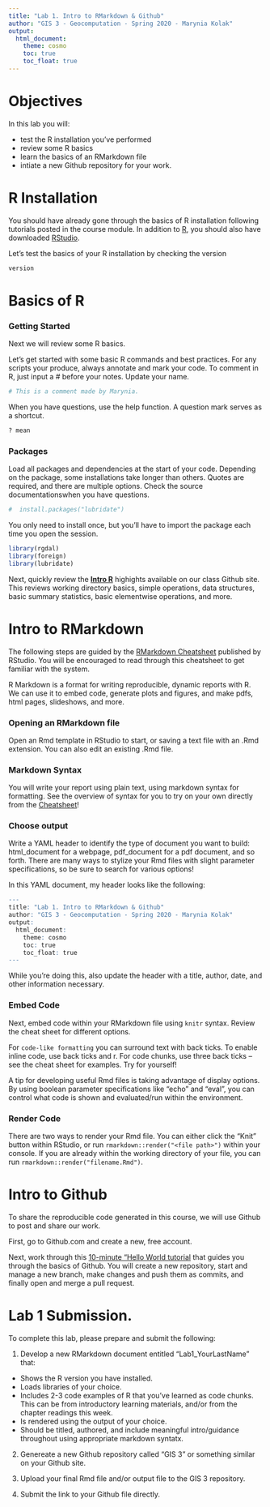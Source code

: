 ```yaml
---
title: "Lab 1. Intro to RMarkdown & Github"
author: "GIS 3 - Geocomputation - Spring 2020 - Marynia Kolak"
output:
  html_document:
    theme: cosmo
    toc: true
    toc_float: true
---
```


# Objectives
In this lab you will:

* test the R installation you've performed
* review some R basics
* learn the basics of an RMarkdown file
* intiate a new Github repository for your work.


# R Installation
You should have already gone through the basics of R installation following tutorials posted in the course module. In addition to [R](https://www.r-project.org/), you should also have downloaded [RStudio](https://rstudio.com/products/rstudio/download/). 

Let's test the basics of your R installation by checking the version
```r
version
```

# Basics of R

### Getting Started
Next we will review some R basics. 

Let’s get started with some basic R commands and best practices. For any scripts your produce, always annotate and mark your code. To comment in R, just input a # before your notes. Update your name.
```r
# This is a comment made by Marynia.
```


When you have questions, use the help function. A question mark serves as a shortcut.
```r
? mean
```


### Packages
Load all packages and dependencies at the start of your code. Depending on the package, some installations take longer than others. Quotes are required, and there are multiple options. Check the source documentationswhen you have questions.
```r
#  install.packages("lubridate")
```

You only need to install once, but you’ll have to import the package each time you open the session.
```r
library(rgdal)
library(foreign)
library(lubridate)
```

Next, quickly review the **[Intro R](https://github.com/Makosak/GIS3-Teaching/blob/master/Labs/IntroR.pdf)** highights available on our class Github site. This reviews working directory basics, simple operations, data structures, basic summary statistics, basic elementwise operations, and more. 

# Intro to RMarkdown
The following steps are guided by the [RMarkdown Cheatsheet](https://rstudio.com/wp-content/uploads/2015/02/rmarkdown-cheatsheet.pdf) published by RStudio. You will be encouraged to read through this cheatsheet to get familiar with the system.

R Markdown is a format for writing reproducible, dynamic reports with R. We can use it to embed code, generate plots and figures, and make pdfs, html pages, slideshows, and more.

### Opening an RMarkdown file
Open an Rmd template in RStudio to start, or saving a text file with an .Rmd extension. You can also edit an existing .Rmd file.

### Markdown Syntax
You will write your report using plain text, using markdown syntax for formatting. See the overview of syntax for you to try on your own directly from the [Cheatsheet](https://rstudio.com/wp-content/uploads/2015/02/rmarkdown-cheatsheet.pdf)!

### Choose output
Write a YAML header to identify the type of document you want to build: html_document for a webpage, pdf_document for a pdf document, and so forth. There are many ways to stylize your Rmd files with slight parameter specifications, so be sure to search for various options!

In this YAML document, my header looks like the following:

```r
---
title: "Lab 1. Intro to RMarkdown & Github"
author: "GIS 3 - Geocomputation - Spring 2020 - Marynia Kolak"
output:
  html_document:
    theme: cosmo
    toc: true
    toc_float: true
---
```

While you're doing this, also update the header with a title, author, date, and other information necessary.

### Embed Code
Next, embed code within your RMarkdown file using `knitr` syntax. Review the cheat sheet for different options.

For `code-like formatting` you can surround text with back ticks. To enable inline code, use back ticks and r. For code chunks, use three back ticks -- see the cheat sheet for examples. Try for yourself!

A tip for developing useful Rmd files is taking advantage of display options. By using boolean parameter specifications like "echo" and "eval", you can control what code is shown and evaluated/run within the environment.

### Render Code
There are two ways to render your Rmd file. You can either click the "Knit" button within RStudio, or run `rmarkdown::render("<file path>")` within your console. If you are already within the working directory of your file, you can run `rmarkdown::render("filename.Rmd")`.

# Intro to Github
To share the reproducible code generated in this course, we will use Github to post and share our work.

First, go to Github.com and create a new, free account.

Next, work through this [10-minute "Hello World tutorial](https://guides.github.com/activities/hello-world/) that guides you through the basics of Github. You will create a new repository, start and manage a new branch, make changes and push them as commits, and finally open and merge a pull request.

# Lab 1 Submission.
To complete this lab, please prepare and submit the following:

1. Develop a new RMarkdown document entitled "Lab1_YourLastName" that:
  + Shows the R version you have installed.
  + Loads libraries of your choice.
  + Includes 2-3 code examples of R that you've learned as code chunks. This can be from introductory learning materials, and/or from the chapter readings this week.
  + Is rendered using the output of your choice.
  + Should be titled, authored, and include meaningful intro/guidance throughout using appropriate markdown syntatx.
 
2. Genereate a new Github repository called "GIS 3" or something similar on your Github site.

3. Upload your final Rmd file and/or output file to the GIS 3 repository.

4. Submit the link to your Github file directly.